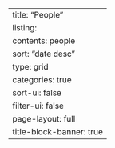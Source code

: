 ---
title: "People"
listing: 
  contents: people
  sort: "date desc"
  type: grid
  categories: true
  sort-ui: false
  filter-ui: false
page-layout: full
title-block-banner: true
---